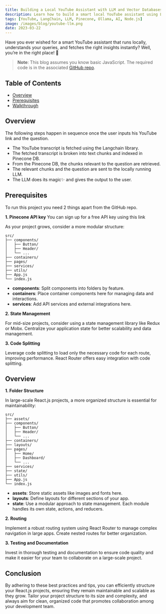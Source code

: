 ```yaml
---
title: Building a Local YouTube Assistant with LLM and Vector Databases
description: Learn how to build a smart local YouTube assistant using LangChain, Pinecone, and Ollama-powered LLMs.
tags: [YouTube, LangChain, LLM, Pinecone, Ollama, AI, Node.js]
image: /images/blog/youtube-llm.png
date: 2023-03-22
---
```


Have you ever wished for a smart YouTube assistant that runs locally, understands your queries, and fetches the right insights instantly? Well, you’re in the right place! 🚀

> **Note**: This blog assumes you know basic JavaScript. The required code is in the associated [GitHub repo](https://github.com/vetri15/langchain_demo).

## Table of Contents

-   [Overview](#Overview)
-   [Prerequisites](#Prerequisites)
-   [Walkthrough](#Walkthrough)

## Overview

The following steps happen in sequence once the user inputs his YouTube link and the question.

-   The YouTube transcript is fetched using the Langchain library.
-   The fetched transcript is broken into text chunks and indexed in Pinecone DB.
-   From the Pinecone DB, the chunks relevant to the question are retrieved.
-   The relevant chunks and the question are sent to the locally running LLM.
-   The LLM does its magic✨ and gives the output to the user.

<!-- **1. Folder Structure**

In smaller React.js projects, simplicity is key. Consider the following folder structure:

```bash:Folder-Structure
src/
├── components/
├── pages/
├── utils/
├── App.js
└── index.js
```

-   **components**: Store your reusable UI components here.
-   **pages**: Define your main application pages.
-   **utils**: Place utility functions and helper modules here.
-   **App.js**: The main application entry point.
-   **index.js**: The entry point of your application.

**2. Component Organization**

Keep your components organized by functionality. For example, if you have a "Header" component, place it in the `components` folder. Use self-contained components that are easy to understand and maintain.

**3. State Management**

For smaller projects, you can manage state using React's built-in state or `useState` hook. Avoid overcomplicating things with external state management libraries like Redux. -->

## Prerequisites

To run this project you need 2 things apart from the GitHub repo.

**1. Pinecone API key**
You can sign up for a free API key using this link

As your project grows, consider a more modular structure:

```bash:Folder-Structure
src/
├── components/
│   ├── Button/
│   ├── Header/
│   └── ...
├── containers/
├── pages/
├── services/
├── utils/
├── App.js
└── index.js
```

-   **components**: Split components into folders by feature.
-   **containers**: Place container components here for managing data and interactions.
-   **services**: Add API services and external integrations here.

**2. State Management**

For mid-size projects, consider using a state management library like Redux or Mobx. Centralize your application state for better scalability and data management.

**3. Code Splitting**

Leverage code splitting to load only the necessary code for each route, improving performance. React Router offers easy integration with code splitting.

## Overview

**1. Folder Structure**

In large-scale React.js projects, a more organized structure is essential for maintainability:

```bash:Folder-Structure
src/
├── assets/
├── components/
│   ├── Button/
│   ├── Header/
│   └── ...
├── containers/
├── layouts/
├── pages/
│   ├── Home/
│   ├── Dashboard/
│   └── ...
├── services/
├── state/
├── utils/
├── App.js
└── index.js
```

-   **assets**: Store static assets like images and fonts here.
-   **layouts**: Define layouts for different sections of your app.
-   **state**: Use a modular approach to state management. Each module handles its own state, actions, and reducers.

**2. Routing**

Implement a robust routing system using React Router to manage complex navigation in large apps. Create nested routes for better organization.

**3. Testing and Documentation**

Invest in thorough testing and documentation to ensure code quality and make it easier for your team to collaborate on a large-scale project.

## Conclusion

By adhering to these best practices and tips, you can efficiently structure your React.js projects, ensuring they remain maintainable and scalable as they grow. Tailor your project structure to its size and complexity, and always aim for clean, organized code that promotes collaboration among your development team.